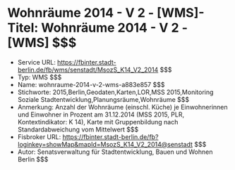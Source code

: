 # Wohnräume 2014 - V 2 - [WMS]- Titel: Wohnräume 2014 - V 2 - [WMS] $$$
- Service URL: https://fbinter.stadt-berlin.de/fb/wms/senstadt/MsozS_K14_V2_2014 $$$
- Typ: WMS $$$
- Name: wohnraume-2014-v-2-wms-a883e857 $$$
- Stichworte: 2015,Berlin,Geodaten,Karten,LOR,MSS 2015,Monitoring Soziale Stadtentwicklung,Planungsräume,Wohnräume $$$
- Anmerkung: Anzahl der Wohnräume (einschl. Küche) je Einwohnerinnen und Einwohner in Prozent am 31.12.2014 (MSS 2015, PLR, Kontextindikator: K 14), Karte mit Gruppenbildung nach Standardabweichung vom Mittelwert $$$
- Fisbroker URL: https://fbinter.stadt-berlin.de/fb?loginkey=showMap&mapId=MsozS_K14_V2_2014@senstadt $$$
- Autor: Senatsverwaltung für Stadtentwicklung, Bauen und Wohnen Berlin $$$
